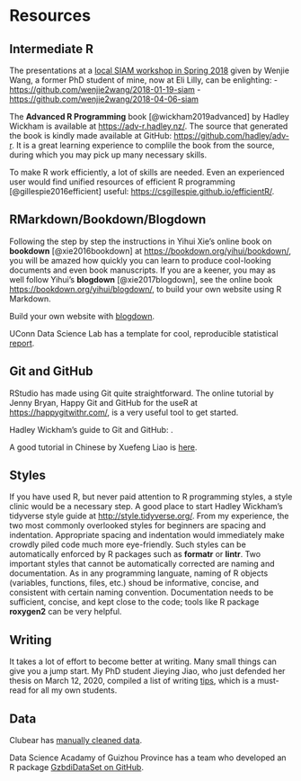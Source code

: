 # Resources {#resources}

## Intermediate R

The presentations at a [local SIAM
workshop in Spring 2018](https://siam.math.uconn.edu/events/) given by
Wenjie Wang, a former PhD student of mine, now at Eli Lilly, can be
enlighting:
- <https://github.com/wenjie2wang/2018-01-19-siam>
- <https://github.com/wenjie2wang/2018-04-06-siam>


The __Advanced R Programming__ book [@wickham2019advanced] by Hadley
Wickham is available at <https://adv-r.hadley.nz/>. The source that
generated the book is kindly made available at GitHub:
<https://github.com/hadley/adv-r>. It is a great learning experience
to complile the book from the source, during which you may pick up
many necessary skills.


To make R work efficiently, a lot of skills are needed. Even an
experienced user would find unified resources of efficient R
programming [@gillespie2016efficient] useful:
<https://csgillespie.github.io/efficientR/>.

## RMarkdown/Bookdown/Blogdown

Following the step by step the instructions in Yihui Xie's online book
on __bookdown__ [@xie2016bookdown] at
<https://bookdown.org/yihui/bookdown/>, you will be amazed how quickly
you can learn to produce cool-looking documents and even book
manuscripts. If you are a keener, you may as well follow Yihui's
__blogdown__ [@xie2017blogdown], see the online book
<https://bookdown.org/yihui/blogdown/>, to build your own website
using R Markdown.

Build your own website with [blogdown](https://bookdown.org/yihui/blogdown/).

UConn Data Science Lab has a template for cool, reproducible
statistical [report](https://statds.org/template/).

## Git and GitHub

RStudio has made using Git quite straightforward. The online tutorial
by Jenny Bryan, Happy Git and GitHub for the useR at
<https://happygitwithr.com/>, is a very useful tool to get started.

Hadley Wickham's guide to Git and GitHub:
\url{http://r-pkgs.had.co.nz/git.html}.

A good tutorial in Chinese by Xuefeng Liao is
[here](https://www.liaoxuefeng.com/wiki/896043488029600).

## Styles

If you have used R, but never paid attention to R programming styles,
a style clinic would be a necessary step. A good place to start Hadley
Wickham's tidyverse style guide at <http://style.tidyverse.org/>. From
my experience, the two most commonly overlooked styles for beginners
are spacing and indentation. Appropriate spacing and indentation would
immediately make crowdly piled code much more eye-friendly. Such
styles can be automatically enforced by R packages such as **formatr**
or **lintr**. Two important styles that cannot be automatically
corrected are naming and documentation. As in any programming
languate, naming of R objects (variables, functions, files, etc.)
shoud be informative, concise, and consistent with certain naming
convention. Documentation needs to be sufficient, concise, and kept
close to the code; tools like R package **roxygen2** can be very
helpful.

## Writing

It takes a lot of effort to become better at writing. Many small
things can give you a jump start. My PhD student Jieying Jiao, who
just defended her thesis on March 12, 2020, compiled a list of writing
[tips](https://github.com/JieyingJiao/Writing-Style-Tips), which is a
must-read for all my own students.

## Data

Clubear has [manually cleaned
data](https://mp.weixin.qq.com/s?__biz=MzA5MjEyMTYwMg==&mid=2650247264&idx=5&sn=4d689da89074323f587fcb181a9cb2b5&exportkey=AnXq3yYNpseb6OhcgYOzIYc%3D&pass_ticket=zGnr6IL5%2Fi7Q2VyfMz0rNZgfr%2FkjSi8ISggrhBrAd7c7cEPVCByBslrOaZCDuWw3).


Data Science Acadamy of Guizhou Province has a team who developed an R
package [GzbdiDataSet on GitHub](https://github.com/skyyangxin/GzbdiDataSet).
